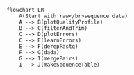 ```mermaid
flowchart LR
    A(Start with raw</br>sequence data)
    A --> B(plotQualityProfile)
    B --> C(filterAndTrim)
    C --> D(plotErrors)
    C --> E(learnErrors)
    E --> F(derepFastq)
    F --> G(dada)
    G --> I(mergePairs) 
    I --> J(makeSequenceTable)
```